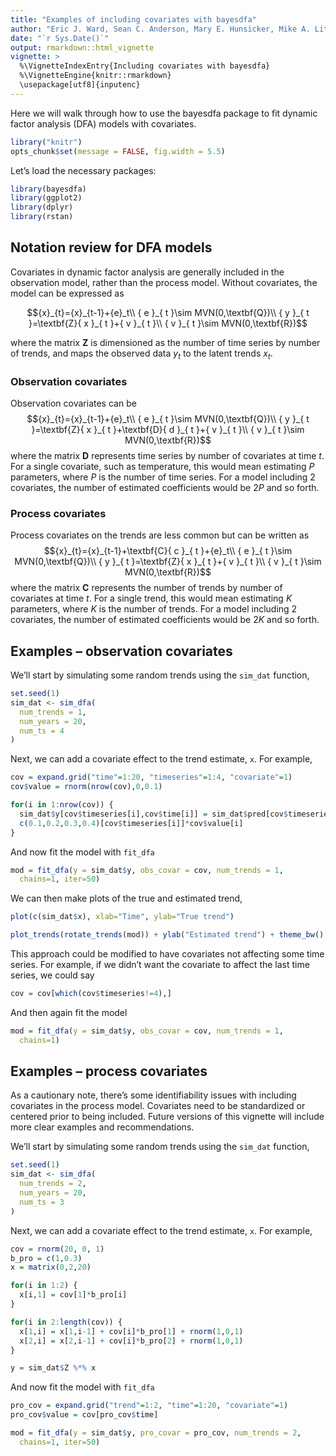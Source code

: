 ```yaml
---
title: "Examples of including covariates with bayesdfa"
author: "Eric J. Ward, Sean C. Anderson, Mary E. Hunsicker, Mike A. Litzow, Luis A. Damiano, Mark D. Scheuerell, Elizabeth E. Holmes, Nick Tolimieri"
date: "`r Sys.Date()`"
output: rmarkdown::html_vignette
vignette: >
  %\VignetteIndexEntry{Including covariates with bayesdfa}
  %\VignetteEngine{knitr::rmarkdown}
  \usepackage[utf8]{inputenc}
---
```


Here we will walk through how to use the bayesdfa package to fit dynamic factor analysis (DFA) models with covariates.

```r
library("knitr")
opts_chunk$set(message = FALSE, fig.width = 5.5)
```

Let's load the necessary packages:

```r
library(bayesdfa)
library(ggplot2)
library(dplyr)
library(rstan)
```

## Notation review for DFA models

Covariates in dynamic factor analysis are generally included in the observation model, rather than the process model. Without covariates, the model can be expressed as

$${x}_{t}={x}_{t-1}+{e}_t\\ { e }_{ t }\sim MVN(0,\textbf{Q})\\ { y }_{ t }=\textbf{Z}{ x }_{ t }+{ v }_{ t }\\ { v }_{ t }\sim MVN(0,\textbf{R})$$

where the matrix $\textbf{Z}$ is dimensioned as the number of time series by number of trends, and maps the observed data $y_{t}$ to the latent trends $x_{t}$.

### Observation covariates

Observation covariates can be
$${x}_{t}={x}_{t-1}+{e}_t\\ { e }_{ t }\sim MVN(0,\textbf{Q})\\ { y }_{ t }=\textbf{Z}{ x }_{ t }+\textbf{D}{ d }_{ t }+{ v }_{ t }\\ { v }_{ t }\sim MVN(0,\textbf{R})$$
where the matrix $\textbf{D}$ represents time series by number of covariates at time $t$. For a single covariate, such as temperature, this would mean estimating $P$ parameters, where $P$ is the number of time series. For a model including 2 covariates, the number of estimated coefficients would be $2P$ and so forth.

### Process covariates

Process covariates on the trends are less common but can be written as
$${x}_{t}={x}_{t-1}+\textbf{C}{ c }_{ t }+{e}_t\\ { e }_{ t }\sim MVN(0,\textbf{Q})\\ { y }_{ t }=\textbf{Z}{ x }_{ t }+{ v }_{ t }\\ { v }_{ t }\sim MVN(0,\textbf{R})$$
where the matrix $\textbf{C}$ represents the number of trends by number of covariates at time $t$. For a single trend, this would mean estimating $K$ parameters, where $K$ is the number of trends. For a model including 2 covariates, the number of estimated coefficients would be $2K$ and so forth.


## Examples -- observation covariates

We'll start by simulating some random trends using the `sim_dat` function,
```r
set.seed(1)
sim_dat <- sim_dfa(
  num_trends = 1,
  num_years = 20,
  num_ts = 4
)
```

Next, we can add a covariate effect to the trend estimate, `x`. For example,

```r
cov = expand.grid("time"=1:20, "timeseries"=1:4, "covariate"=1)
cov$value = rnorm(nrow(cov),0,0.1)

for(i in 1:nrow(cov)) {
  sim_dat$y[cov$timeseries[i],cov$time[i]] = sim_dat$pred[cov$timeseries[i],cov$time[i]] +
  c(0.1,0.2,0.3,0.4)[cov$timeseries[i]]*cov$value[i]
}
```

And now fit the model with `fit_dfa`

```r
mod = fit_dfa(y = sim_dat$y, obs_covar = cov, num_trends = 1,
  chains=1, iter=50)
```

We can then make plots of the true and estimated trend,

```r
plot(c(sim_dat$x), xlab="Time", ylab="True trend")
```

```r
plot_trends(rotate_trends(mod)) + ylab("Estimated trend") + theme_bw()
```

This approach could be modified to have covariates not affecting some time series. For example, if we didn't want the covariate to affect the last time series, we could say

```r
cov = cov[which(cov$timeseries!=4),]
```

And then again fit the model
```r
mod = fit_dfa(y = sim_dat$y, obs_covar = cov, num_trends = 1,
  chains=1)
```

## Examples -- process covariates

As a cautionary note, there's some identifiability issues with including covariates in the process model. Covariates need to be standardized or centered prior to being included. Future versions of this vignette will include more clear examples and recommendations.

We'll start by simulating some random trends using the `sim_dat` function,

```r
set.seed(1)
sim_dat <- sim_dfa(
  num_trends = 2,
  num_years = 20,
  num_ts = 3
)
```

Next, we can add a covariate effect to the trend estimate, `x`. For example,

```r
cov = rnorm(20, 0, 1)
b_pro = c(1,0.3)
x = matrix(0,2,20)

for(i in 1:2) {
  x[i,1] = cov[1]*b_pro[i]
}

for(i in 2:length(cov)) {
  x[1,i] = x[1,i-1] + cov[i]*b_pro[1] + rnorm(1,0,1)
  x[2,i] = x[2,i-1] + cov[i]*b_pro[2] + rnorm(1,0,1)
}

y = sim_dat$Z %*% x
```

And now fit the model with `fit_dfa`

```r
pro_cov = expand.grid("trend"=1:2, "time"=1:20, "covariate"=1)
pro_cov$value = cov[pro_cov$time]

mod = fit_dfa(y = sim_dat$y, pro_covar = pro_cov, num_trends = 2,
  chains=1, iter=50)

```
